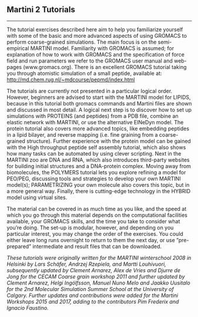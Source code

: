 ## Martini 2 Tutorials
<hr>

The tutorial exercises described here aim to help you familiarize yourself with some of the basic and more advanced aspects of using GROMACS to perform coarse-grained simulations. The main focus is on the semi-empirical MARTINI model. Familiarity with GROMACS is assumed; for explanation of how to work with GROMACS and the specification of force field and run parameters we refer to the GROMACS user manual and web-pages (www.gromacs.org). There is an excellent GROMACS tutorial taking you through atomistic simulation of a small peptide, available at: [http://md.chem.rug.nl/~mdcourse/pepmd/index.html](http://md.chem.rug.nl/~mdcourse/pepmd/index.html)

The tutorials are currently not presented in a particular logical order. However, beginners are advised to   start with the MARTINI model for LIPIDS, because in this tutorial both gromacs commands and Martini files are shown and discussed in most detail. A logical next step is to discover how to set up simulations with PROTEINS (and peptides) from a PDB file, combine an elastic network with MARTINI, or use the alternative ElNeDyn model. The protein tutorial also covers more advanced topics, like embedding peptides in a lipid bilayer, and reverse mapping (i.e. fine graining from a coarse-grained structure). Further experience with the protein model can be gained with the High throughput peptide self assembly tutorial, which also shows how many tasks can be automated by using clever scripting. Next in the MARTINI zoo are DNA and RNA, which also introduces third-party websites for building initial structures and a DNA-protein complex. Moving away from biomolecules, the POLYMERS tutorial lets you explore refining a model for PEO/PEG, discussing tools and strategies to develop your own MARTINI model(s); PARAMETRIZING your own molecule also covers this topic, but in a more general way. Finally, there is cutting-edge technology in the HYBRID model using virtual sites. 

 

The material can be covered in as much time as you like, and the speed at which you go through this material depends on the computational facilities available, your GROMACS skills, and the time you take to consider what you’re doing. The set-up is modular, however, and depending on you particular interest, you may change the order of the exercises. You could either leave long runs overnight to return to them the next day, or use ”pre-prepared” intermediate and result files that can be downloaded.

*These tutorials were originally written for the MARTINI winterschool 2008 in Helsinki by Lars Schäfer, Andrzej Rzepiela, and Martti Louhivuori, subsequently updated by Clement Arnarez, Alex de Vries and Djurre de Jong for the CECAM Coarse grain workshop 2011 and further updated by Clement Arnarez, Helgi Ingólfsson, Manuel Nuno Melo and Jaakko Uusitalo for the 2nd Molecular Simulation Summer School at the University of Calgary. Further updates and contributions were added for the Martini Workshops 2015 and 2017, adding to the contributors Pim Frederix and Ignacio Faustino.*